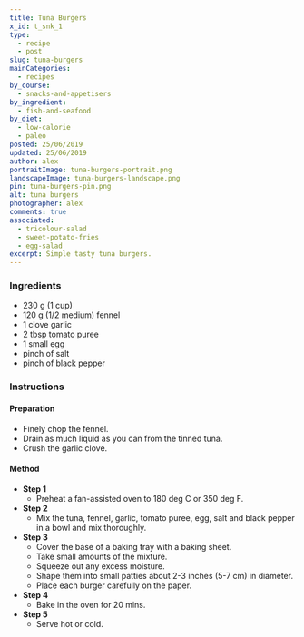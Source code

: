 ```yaml
---
title: Tuna Burgers
x_id: t_snk_1
type:
  - recipe
  - post
slug: tuna-burgers
mainCategories: 
  - recipes
by_course:
  - snacks-and-appetisers
by_ingredient:
  - fish-and-seafood
by_diet:
  - low-calorie
  - paleo
posted: 25/06/2019
updated: 25/06/2019
author: alex
portraitImage: tuna-burgers-portrait.png
landscapeImage: tuna-burgers-landscape.png
pin: tuna-burgers-pin.png
alt: tuna burgers
photographer: alex
comments: true
associated: 
  - tricolour-salad
  - sweet-potato-fries
  - egg-salad
excerpt: Simple tasty tuna burgers.
---
```


<Ingredients>

### Ingredients
    
  - 230 g (1 cup) 
  - 120 g (1/2 medium) fennel
  - 1 clove garlic
  - 2 tbsp tomato puree
  - 1 small egg
  - pinch of salt
  - pinch of black pepper

</Ingredients>

<Instructions>

### Instructions

#### Preparation

  - Finely chop the fennel.
  - Drain as much liquid as you can from the tinned tuna.
  - Crush the garlic clove.

#### Method

  - **Step 1**
    - Preheat a fan-assisted oven to 180 deg C or 350 deg F.
  - **Step 2**
    - Mix the tuna, fennel, garlic, tomato puree, egg, salt and black pepper in a bowl and mix thoroughly.
  - **Step 3**
    - Cover the base of a baking tray with a baking sheet.
    - Take small amounts of the mixture.
    - Squeeze out any excess moisture.
    - Shape them into small patties about 2-3 inches (5-7 cm) in diameter.
    - Place each burger carefully on the paper.
  - **Step 4**
    - Bake in the oven for 20 mins.
  - **Step 5**
    - Serve hot or cold.

</Instructions>


